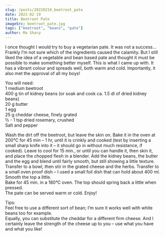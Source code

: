 ```yaml
---
slug: /posts/20220219_beetroot_pate
date: 2022-02-19
title: Beetroot Pate
imageSrc: beetroot_pate.jpg
tags: ["beetroot", "beans", "pate"]
author: Ma Sharp
---
```


I once thought I would try to buy a vegetarian pate. It was not a success… Frankly I’m not sure which of the ingredients caused the calamity. But I still liked the idea of a vegetable and bean based pate and thought it must be possible to make something better myself. This is what I came up with. It has a vibrant colour and spreads well, both warm and cold. Importantly, it also met the approval of all my boys!  

You will need:  
1 medium beetroot  
400 g tin of kidney beans 
	(or soak and cook ca. 1.5 dl of dried kidney beans)  
20 g butter  
1 egg  
25 g cheddar cheese, finely grated   
½ - 1 tsp dried rosemary, crushed  
Salt and pepper  

Wash the dirt off the beetroot, but leave the skin on. Bake it in the oven at 200°C for 45 min – 1 hr, until it is crinkly and cooked (test by inserting a small sharp knife into it – it should go in without much resistance, if cooked). Leave to cool for 15 min., or until you can handle it, then skin it, and place the chopped flesh in a blender. 
Add the kidney beans, the butter and the egg and blend until fairly smooth, but still showing a little texture. Transfer to a bowl, then stir in the grated cheese and the herbs. Transfer to a small oven proof dish – I used a small foil dish that can hold about 400 ml. Smooth the top a little.  
Bake for 45 min. in a 180°C oven. The top should spring back a little when pressed.  
The pate can be served warm or cold. Enjoy!  

Tips:  
Feel free to use a different sort of bean; I’m sure it works well with white beans too for example.  
Equally, you can substitute the cheddar for a different firm cheese. And I certainly leave the strength of the cheese up to you – use what you have and what you like! 